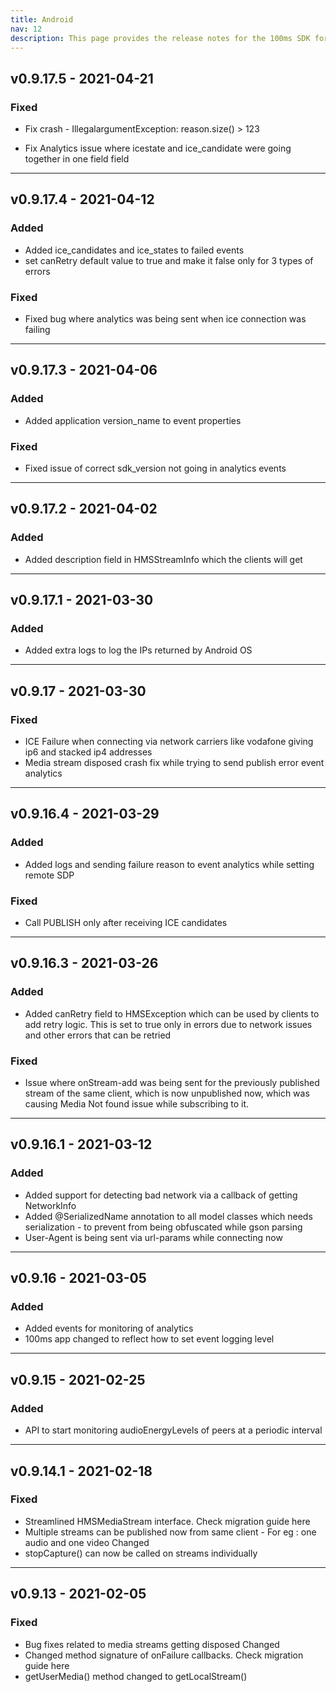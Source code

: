 ```yaml
---
title: Android
nav: 12
description: This page provides the release notes for the 100ms SDK for Android.
---
```


## v0.9.17.5 - 2021-04-21

### Fixed

-   Fix crash - IllegalargumentException: reason.size() > 123

-   Fix Analytics issue where icestate and ice_candidate were going together in one field field

---

## v0.9.17.4 - 2021-04-12

### Added

-   Added ice_candidates and ice_states to failed events
-   set canRetry default value to true and make it false only for 3 types of errors

### Fixed

-   Fixed bug where analytics was being sent when ice connection was failing

---

## v0.9.17.3 - 2021-04-06

### Added

-   Added application version_name to event properties

### Fixed

-   Fixed issue of correct sdk_version not going in analytics events

---

## v0.9.17.2 - 2021-04-02

### Added

-   Added description field in HMSStreamInfo which the clients will get

---

## v0.9.17.1 - 2021-03-30

### Added

-   Added extra logs to log the IPs returned by Android OS

---

## v0.9.17 - 2021-03-30

### Fixed

-   ICE Failure when connecting via network carriers like vodafone giving ip6 and stacked ip4 addresses
-   Media stream disposed crash fix while trying to send publish error event analytics

---

## v0.9.16.4 - 2021-03-29

### Added

-   Added logs and sending failure reason to event analytics while setting remote SDP

### Fixed

-   Call PUBLISH only after receiving ICE candidates

---

## v0.9.16.3 - 2021-03-26

### Added

-   Added canRetry field to HMSException which can be used by clients to add retry logic. This is set to true only in errors due to network issues and other errors that can be retried

### Fixed

-   Issue where onStream-add was being sent for the previously published stream of the same client, which is now unpublished now, which was causing Media Not found issue while subscribing to it.

---

## v0.9.16.1 - 2021-03-12

### Added

-   Added support for detecting bad network via a callback of getting NetworkInfo
-   Added @SerializedName annotation to all model classes which needs serialization - to prevent from being obfuscated while gson parsing
-   User-Agent is being sent via url-params while connecting now

---

## v0.9.16 - 2021-03-05

### Added

-   Added events for monitoring of analytics
-   100ms app changed to reflect how to set event logging level

---

## v0.9.15 - 2021-02-25

### Added

-   API to start monitoring audioEnergyLevels of peers at a periodic interval

---

## v0.9.14.1 - 2021-02-18

### Fixed

-   Streamlined HMSMediaStream interface. Check migration guide here
-   Multiple streams can be published now from same client - For eg : one audio and one video
    Changed
-   stopCapture() can now be called on streams individually

---

## v0.9.13 - 2021-02-05

### Fixed

-   Bug fixes related to media streams getting disposed
    Changed
-   Changed method signature of onFailure callbacks. Check migration guide here
-   getUserMedia() method changed to getLocalStream()
